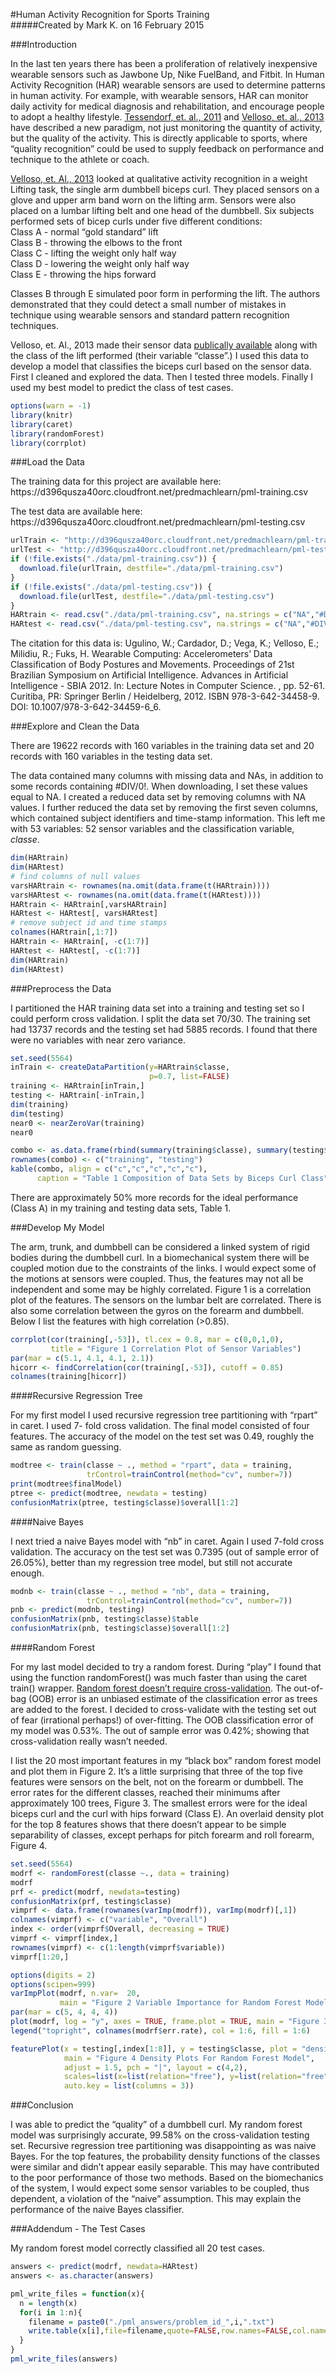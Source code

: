 #Human Activity Recognition for Sports Training  
#####Created by Mark K. on 16 February 2015  
  

###Introduction 

  In the last ten years there has been a proliferation of relatively inexpensive wearable sensors such as Jawbone Up, Nike FuelBand, and Fitbit. In Human Activity Recognition (HAR) wearable sensors are used to determine patterns in human activity. For example, with wearable sensors, HAR can monitor daily activity for medical diagnosis and rehabilitation, and encourage people to adopt a healthy lifestyle. [Tessendorf, et. al., 2011](http://www.researchgate.net/profile/Bert_Arnrich/publication/235834654_An_IMU-based_Sensor_Network_to_Continuously_Monitor_Rowing_Technique_on_the_Water/links/02bfe513f51a0d82d2000000.pdf) and [Velloso, et. al., 2013]( https://www.andreas-bulling.de/fileadmin/docs/velloso13_ah.pdf)  have described a new paradigm, not just monitoring the quantity of activity, but the quality of the activity. This is directly applicable to sports, where "quality recognition" could be used to supply feedback on performance and technique to the athlete or coach.  
  
[Velloso, et. Al., 2013]( https://www.andreas-bulling.de/fileadmin/docs/velloso13_ah.pdf)  looked at qualitative activity recognition in a weight Lifting task, the single arm dumbbell biceps curl. They placed sensors on a glove and upper arm band worn on the lifting arm. Sensors were also placed on a lumbar lifting belt and one head of the dumbbell.  Six subjects performed sets of bicep curls under five different conditions:  
Class A - normal "gold standard" lift  
Class B - throwing the elbows to the front  
Class C - lifting the weight only half way  
Class D - lowering the weight only half way  
Class E - throwing the hips forward  

Classes B through E simulated poor form in performing the lift. The authors demonstrated that they could detect a small number of mistakes in technique using wearable sensors and standard pattern recognition techniques.
  
    
Velloso, et. Al., 2013 made their sensor data [publically available](http://groupware.les.inf.puc-rio.br/har) along with the class of the lift performed (their variable "classe".) I used this data to develop a model that classifies the biceps curl based on the sensor data. First I cleaned and explored the data. Then I tested three models. Finally I used my best model to predict the class of test cases.
  
```r
options(warn = -1)  
library(knitr)
library(caret)
library(randomForest)
library(corrplot)
```
   
###Load the Data   
  
The training data for this project are available here:   
https://d396qusza40orc.cloudfront.net/predmachlearn/pml-training.csv  

The test data are available here:  
https://d396qusza40orc.cloudfront.net/predmachlearn/pml-testing.csv  
  
 
```r
urlTrain <- "http://d396qusza40orc.cloudfront.net/predmachlearn/pml-training.csv"
urlTest <- "http://d396qusza40orc.cloudfront.net/predmachlearn/pml-testing.csv"
if (!file.exists("./data/pml-training.csv")) {
  download.file(urlTrain, destfile="./data/pml-training.csv")
}
if (!file.exists("./data/pml-testing.csv")) {
  download.file(urlTest, destfile="./data/pml-testing.csv")
}
HARtrain <- read.csv("./data/pml-training.csv", na.strings = c("NA","#DIV/0!", ""))
HARtest <- read.csv("./data/pml-testing.csv", na.strings = c("NA","#DIV/0!", ""))
```
  
  
The citation for this data is: Ugulino, W.; Cardador, D.; Vega, K.; Velloso, E.; Milidiu, R.; Fuks, H. Wearable Computing: Accelerometers' Data Classification of Body Postures and Movements. Proceedings of 21st Brazilian Symposium on Artificial Intelligence. Advances in Artificial Intelligence - SBIA 2012. In: Lecture Notes in Computer Science. , pp. 52-61. Curitiba, PR: Springer Berlin / Heidelberg, 2012. ISBN 978-3-642-34458-9. DOI: 10.1007/978-3-642-34459-6_6.     


###Explore and Clean the Data  
  
There are 19622 records with 160 variables in the training data set and 20 records with 160 variables in the testing data set.  
  
The data contained many columns with missing data and NAs, in addition to some records containing #DIV/0!. When downloading, I set these values equal to NA. I created a reduced data set by removing columns with NA values. I further reduced the data set by removing the first seven columns, which contained subject identifiers and time-stamp information. This left me with 53 variables: 52 sensor variables and the classification variable, *classe*.
  
```r
dim(HARtrain)
dim(HARtest)
# find columns of null values
varsHARtrain <- rownames(na.omit(data.frame(t(HARtrain))))
varsHARtest <- rownames(na.omit(data.frame(t(HARtest))))
HARtrain <- HARtrain[,varsHARtrain]
HARtest <- HARtest[, varsHARtest]
# remove subject id and time stamps
colnames(HARtrain[,1:7])
HARtrain <- HARtrain[, -c(1:7)]
HARtest <- HARtest[, -c(1:7)]
dim(HARtrain)
dim(HARtest)
```
   
   
###Preprocess the Data  
  
I partitioned the HAR training data set into a training and testing set so I could perform cross validation. I split the data set  70/30. The training set had 13737 records and the testing set had 5885 records. I found that there were no variables with near zero variance.  
  
```r
set.seed(5564)
inTrain <- createDataPartition(y=HARtrain$classe,
                               p=0.7, list=FALSE)
training <- HARtrain[inTrain,]
testing <- HARtrain[-inTrain,]
dim(training)
dim(testing)
near0 <- nearZeroVar(training)
near0
```
  

```r
combo <- as.data.frame(rbind(summary(training$classe), summary(testing$classe)))
rownames(combo) <- c("training", "testing")
kable(combo, align = c("c","c","c","c","c"), 
      caption = "Table 1 Composition of Data Sets by Biceps Curl Class")
```
  
There are approximately 50% more records for the ideal performance (Class A) in my training and testing data sets, Table 1.
    
###Develop My Model  
  
The arm, trunk, and dumbbell can be considered a linked system of rigid bodies during the dumbbell curl. In a biomechanical system there will be coupled motion due to the constraints of the links. I would expect some of the motions at sensors were coupled. Thus, the features may not all be independent and some may be highly correlated. Figure 1 is a correlation plot of the features. The sensors on the lumbar belt are correlated. There is also some correlation between the  gyros on the forearm and dumbbell.  Below I list the features with high correlation (>0.85).  

```r
corrplot(cor(training[,-53]), tl.cex = 0.8, mar = c(0,0,1,0),
         title = "Figure 1 Correlation Plot of Sensor Variables")
par(mar = c(5.1, 4.1, 4.1, 2.1))
hicorr <- findCorrelation(cor(training[,-53]), cutoff = 0.85)
colnames(training[hicorr])
```  
 
####Recursive Regression Tree  
  
For my first model I used recursive regression tree partitioning with "rpart" in caret. I used 7- fold cross validation. The final model consisted of four features. The accuracy of the model on the test set was 0.49, roughly the same as random guessing.  
   
```r
modtree <- train(classe ~ ., method = "rpart", data = training, 
                 trControl=trainControl(method="cv", number=7))
print(modtree$finalModel)
ptree <- predict(modtree, newdata = testing)
confusionMatrix(ptree, testing$classe)$overall[1:2]
```
  
####Naive Bayes  
  
I next tried a naive Bayes model with "nb" in caret. Again I used 7-fold cross validation. The accuracy on the test set was 0.7395 (out of sample error of 26.05%), better than my regression tree model, but still not accurate enough.  

  
```r
modnb <- train(classe ~ ., method = "nb", data = training, 
                 trControl=trainControl(method="cv", number=7))
pnb <- predict(modnb, testing)
confusionMatrix(pnb, testing$classe)$table
confusionMatrix(pnb, testing$classe)$overall[1:2]
```

  
####Random Forest  
  
For my last model decided to try a random forest. During "play" I found that using the function randomForest() was much faster than using the caret train() wrapper.  [Random forest doesn't require cross-validation]( http://www.stat.berkeley.edu/~breiman/RandomForests/cc_home.htm#ooberr). The out-of-bag (OOB) error is an unbiased estimate of the classification error as trees are added to the forest. I decided to cross-validate with the testing set out of fear (irrational perhaps!) of over-fitting. The OOB classification error of my model was 0.53%. The out of sample error was 0.42%; showing that cross-validation really wasn't needed.   
  
I list the 20 most important features in my "black box" random forest model and plot them in Figure 2. It's a little surprising that three of the top five features were sensors on the belt, not on the forearm or dumbbell. The error rates for the different classes, reached their minimums after approximately 100 trees, Figure 3. The smallest errors were for the ideal biceps curl and the curl with hips forward (Class E). An overlaid density plot for the top 8 features shows that there doesn't appear to be simple separability of classes, except perhaps for pitch forearm and roll forearm, Figure 4. 

  
```r
set.seed(5564)
modrf <- randomForest(classe ~., data = training)
modrf
prf <- predict(modrf, newdata=testing)
confusionMatrix(prf, testing$classe)
vimprf <- data.frame(rownames(varImp(modrf)), varImp(modrf)[,1])
colnames(vimprf) <- c("variable", "Overall")
index <- order(vimprf$Overall, decreasing = TRUE)
vimprf <- vimprf[index,]
rownames(vimprf) <- c(1:length(vimprf$variable))
vimprf[1:20,]
```
 
    
```r
options(digits = 2)
options(scipen=999)
varImpPlot(modrf, n.var=  20, 
           main = "Figure 2 Variable Importance for Random Forest Model")
par(mar = c(5, 4, 4, 4))
plot(modrf, log = "y", axes = TRUE, frame.plot = TRUE, main = "Figure 3 Random Forest Model Error Rates")
legend("topright", colnames(modrf$err.rate), col = 1:6, fill = 1:6)

featurePlot(x = testing[,index[1:8]], y = testing$classe, plot = "density", 
            main = "Figure 4 Density Plots For Random Forest Model",
            adjust = 1.5, pch = "|", layout = c(4,2), 
            scales=list(x=list(relation="free"), y=list(relation="free")),
            auto.key = list(columns = 3))
```
  
  

###Conclusion  
  
I was able to predict the "quality" of a dumbbell curl. My random forest model was surprisingly accurate, 99.58% on the cross-validation testing set. Recursive regression tree partitioning was disappointing as was naive Bayes. For the top features, the probability density functions of the classes were similar and didn't appear easily separable. This may have contributed to the poor performance of those two methods. Based  on the biomechanics of the system, I would expect some sensor variables to be coupled, thus dependent, a violation of the "naive" assumption. This may explain the performance of the naive Bayes classifier.  


###Addendum - The Test Cases  
  
My random forest model correctly classified all 20 test cases.  

  
```r
answers <- predict(modrf, newdata=HARtest)
answers <- as.character(answers)
```
   

```r
pml_write_files = function(x){
  n = length(x)
  for(i in 1:n){
    filename = paste0("./pml_answers/problem_id_",i,".txt")
    write.table(x[i],file=filename,quote=FALSE,row.names=FALSE,col.names=FALSE)
  }
}
pml_write_files(answers)
```

